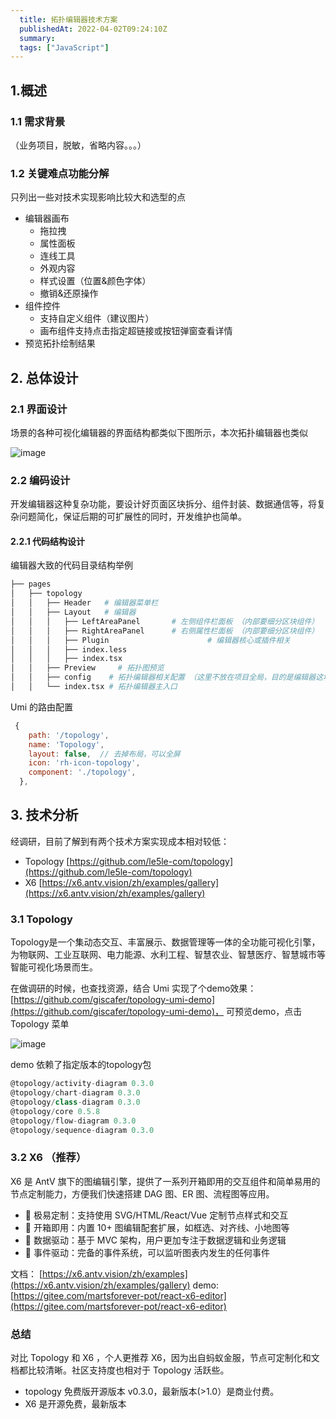 ```yaml
---
  title: 拓扑编辑器技术方案
  publishedAt: 2022-04-02T09:24:10Z
  summary:  
  tags: ["JavaScript"]
---
```


## 1.概述

### 1.1 需求背景

（业务项目，脱敏，省略内容。。。）

### 1.2 关键难点功能分解

只列出一些对技术实现影响比较大和选型的点

- 编辑器画布
   - 拖拉拽
   - 属性面板
   - 连线工具
   - 外观内容
   - 样式设置（位置&颜色字体）
   - 撤销&还原操作
- 组件控件
   - 支持自定义组件（建议图片）
   - 画布组件支持点击指定超链接或按钮弹窗查看详情
- 预览拓扑绘制结果

## 2. 总体设计

### 2.1 界面设计

场景的各种可视化编辑器的界面结构都类似下图所示，本次拓扑编辑器也类似
 
![image](https://user-images.githubusercontent.com/8676711/161376712-e0c1314e-4453-4221-a1c1-d5ac230639fb.png)


### 2.2 编码设计

开发编辑器这种复杂功能，要设计好页面区块拆分、组件封装、数据通信等，将复杂问题简化，保证后期的可扩展性的同时，开发维护也简单。

#### 2.2.1 代码结构设计

编辑器大致的代码目录结构举例
```bash
├── pages
│   ├── topology
│   │   ├── Header   # 编辑器菜单栏
│   │   ├── Layout   # 编辑器
│   │   │   ├── LeftAreaPanel  		# 左侧组件栏面板 （内部要细分区块组件）
│   │   │   ├── RightAreaPanel   	# 右侧属性栏面板 （内部要细分区块组件）
│   │   │   ├── Plugin   					# 编辑器核心或插件相关
│   │   │   ├── index.less
│   │   │   ├── index.tsx
│   │   ├── Preview 	# 拓扑图预览
│   │   ├── config    # 拓扑编辑器相关配置 （这里不放在项目全局，目的是编辑器这块功能独立解耦，整个topology迁移出去都是完整的功能）
│   │   └── index.tsx # 拓扑编辑器主入口
```

Umi 的路由配置
```js
 {
    path: '/topology',
    name: 'Topology',
    layout: false,  // 去掉布局，可以全屏
    icon: 'rh-icon-topology',
    component: './topology',
  },
```

## 3. 技术分析

经调研，目前了解到有两个技术方案实现成本相对较低：

- Topology  [https://github.com/le5le-com/topology](https://github.com/le5le-com/topology)
- X6 [https://x6.antv.vision/zh/examples/gallery](https://x6.antv.vision/zh/examples/gallery)

### 3.1 Topology

Topology是一个集动态交互、丰富展示、数据管理等一体的全功能可视化引擎，为物联网、工业互联网、电力能源、水利工程、智慧农业、智慧医疗、智慧城市等智能可视化场景而生。

在做调研的时候，也查找资源，结合 Umi 实现了个demo效果：[https://github.com/giscafer/topology-umi-demo](https://github.com/giscafer/topology-umi-demo)， 可预览demo，点击 Topology 菜单
 
![image](https://user-images.githubusercontent.com/8676711/161376728-3d4eee1d-aef2-4af1-acac-e968b9e505fc.png)


demo 依赖了指定版本的topology包
```js
@topology/activity-diagram 0.3.0
@topology/chart-diagram 0.3.0 
@topology/class-diagram 0.3.0
@topology/core 0.5.8
@topology/flow-diagram 0.3.0
@topology/sequence-diagram 0.3.0
```

### 3.2 X6 （推荐）

X6 是 AntV 旗下的图编辑引擎，提供了一系列开箱即用的交互组件和简单易用的节点定制能力，方便我们快速搭建 DAG 图、ER 图、流程图等应用。

- 🌱 极易定制：支持使用 SVG/HTML/React/Vue 定制节点样式和交互
- 🚀 开箱即用：内置 10+ 图编辑配套扩展，如框选、对齐线、小地图等
- 🧲 数据驱动：基于 MVC 架构，用户更加专注于数据逻辑和业务逻辑
- 💯 事件驱动：完备的事件系统，可以监听图表内发生的任何事件

文档： [https://x6.antv.vision/zh/examples](https://x6.antv.vision/zh/examples/gallery)
demo: [https://gitee.com/martsforever-pot/react-x6-editor](https://gitee.com/martsforever-pot/react-x6-editor)

### 总结

对比 Topology 和 X6 ，个人更推荐 X6，因为出自蚂蚁金服，节点可定制化和文档都比较清晰。社区支持度也相对于 Topology 活跃些。

- topology 免费版开源版本 v0.3.0，最新版本(>1.0）是商业付费。
- X6 是开源免费，最新版本




